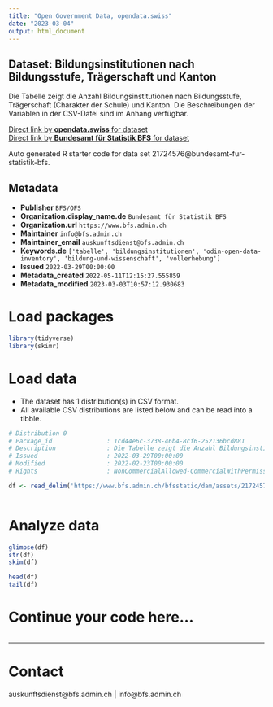 ```yaml
---
title: "Open Government Data, opendata.swiss"
date: "2023-03-04"
output: html_document
---
```


## Dataset: Bildungsinstitutionen nach Bildungsstufe, Trägerschaft und Kanton

Die Tabelle zeigt die Anzahl Bildungsinstitutionen nach Bildungsstufe, Trägerschaft (Charakter der Schule) und Kanton. Die Beschreibungen der Variablen in der CSV-Datei sind im Anhang verfügbar.

[Direct link by **opendata.swiss** for dataset](https://opendata.swiss/de/dataset/bildungsinstitutionen-nach-bildungsstufe-tragerschaft-und-kanton3)<br>
[Direct link by **Bundesamt für Statistik BFS** for dataset](https://www.bfs.admin.ch/asset/de/ts-x-15.05.00.01)

Auto generated R starter code for data set 21724576@bundesamt-fur-statistik-bfs.

## Metadata

- **Publisher** `BFS/OFS`
- **Organization.display_name.de** `Bundesamt für Statistik BFS`
- **Organization.url** `https://www.bfs.admin.ch`
- **Maintainer** `info@bfs.admin.ch`
- **Maintainer_email** `auskunftsdienst@bfs.admin.ch`
- **Keywords.de** `['tabelle', 'bildungsinstitutionen', 'odin-open-data-inventory', 'bildung-und-wissenschaft', 'vollerhebung']`
- **Issued** `2022-03-29T00:00:00`
- **Metadata_created** `2022-05-11T12:15:27.555859`
- **Metadata_modified** `2023-03-03T10:57:12.930683`


# Load packages

```r

library(tidyverse)
library(skimr)

```

# Load data

-   The dataset has 1 distribution(s) in CSV format.
-   All available CSV distributions are listed below and can be read into a tibble.

```r

# Distribution 0
# Package_id               : 1cd44e6c-3738-46b4-8cf6-252136bcd881
# Description              : Die Tabelle zeigt die Anzahl Bildungsinstitutionen nach Bildungsstufe, Trägerschaft (Charakter der Schule) und Kanton. Die Beschreibungen der Variablen in der CSV-Datei sind im Anhang verfügbar.
# Issued                   : 2022-03-29T00:00:00
# Modified                 : 2022-02-23T00:00:00
# Rights                   : NonCommercialAllowed-CommercialWithPermission-ReferenceRequired

df <- read_delim('https://www.bfs.admin.ch/bfsstatic/dam/assets/21724577/master')



```

# Analyze data

```r

glimpse(df)
str(df)
skim(df)

head(df)
tail(df)

```

# Continue your code here...

```r

```

------------------------------------------------------------------------

# Contact

auskunftsdienst@bfs.admin.ch | info@bfs.admin.ch
